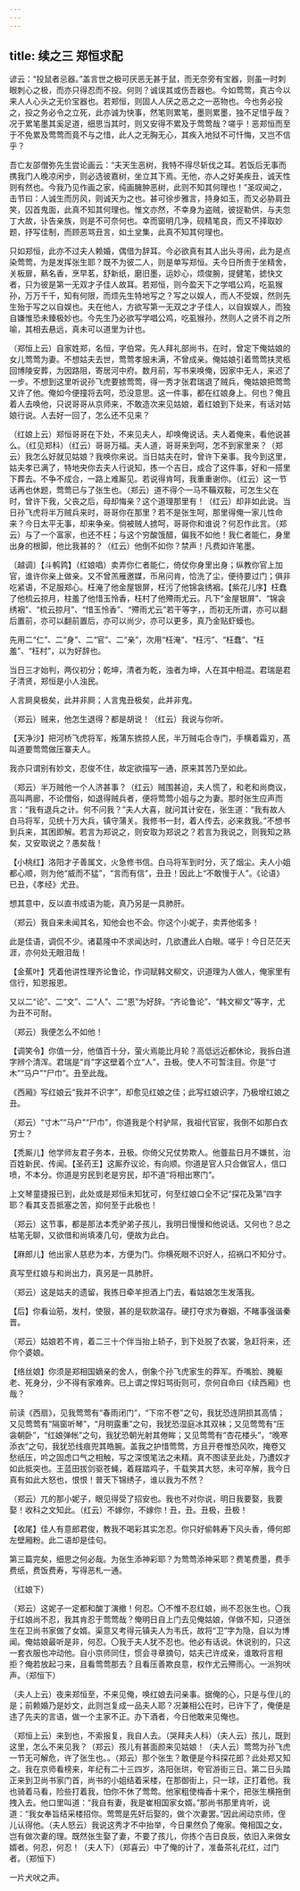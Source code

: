 ```yaml
---
---
---
```

title: 续之三 郑恒求配
---




谚云：“投鼠者忌器。”盖言世之极可厌恶无甚于鼠，而无奈旁有宝器，则虽一时刺眼刺心之极，而亦只得忍而不投。何则？诚误其或伤吾器也。今如莺莺，真古今以来人人心头之无价宝器也。若郑恒，则固人人厌之恶之之一恶物也。今也务必投之，投之务必令之立死，此亦诚为快事，然笔则累笔，墨则累墨，独不足惜乎哉？况于累笔墨其奚足道，细思当其时，则又安得不累及于莺莺哉？嗟乎！恶郑恒而至于不免累及莺莺而竟不与之惜，此人之无胸无心，其疾入地狱不可忏悔，又岂不信乎？

吾亡友邵僧弥先生尝论画云：“夫天生恶树，我特不得尽斩伐之耳。若饭后无事而携我门人晚凉闲步，则必选彼嘉树，坐立其下焉。无他，亦人之好美疾丑，诚天性则有然也。今我乃见作画之家，纯画臃肿恶树，此则不知其何理也！”圣叹闻之，击节曰：人诚生而厉风，则诚天为之也。甚可徐步雅言，持身如玉，而又必胁肩丑笑，囚首鬼面，此真不知其何理也。惟文亦然，不幸身为盗贼，彼捉勒供，与夫忽丁大故，讣告亲族，则是不可奈何也。幸而窗明几净，砚精笔良，而又不择取妙题，抒写佳制，而顾恶骂丑言，如土坌集，此真不知其何理也。

只如郑恒，此亦不过夫人赖婚，偶借为辞耳。今必欲真有其人出头寻闹，此为是点染莺莺，为是发挥张生耶？既不为彼二人，则是单写郑恒。夫今日所贵于坐精舍，关板扉，爇名香，烹早茗，舒新纸，磨旧墨，运妙心，烦俊腕，提健笔，摅快文者，只为彼是第一无双才子佳人故耳。若郑恒，则今盈天下之学唱公鸡，吃虱猴孙，万万千千，知有何限，而烦先生特地写之？写之以娱人，而人不受娱，然则先生殆于写之以自娱也。夫在他人，方欲写第一无双之才子佳人，以自娱娱人，而独自嫌惟恐未臻极妙也。今先生乃必欲写学唱公鸡，吃虱猴孙，然则人之贤不肖之所喻，其相去悬远，真未可以道里为计也。


（郑恒上云）自家姓郑，名恒，字伯常。先人拜礼部尚书，在时，曾定下俺姑娘的女儿莺莺为妻。不想姑夫去世，莺莺孝服未满，不曾成亲。俺姑娘引着莺莺扶灵柩回博陵安葬，为因路阻，寄居河中府。数月前，写书来唤俺，因家中无人，来迟了一步。不想到这里听说孙飞虎要掳莺莺，得一秀才张君瑞退了贼兵，俺姑娘把莺莺又许了他。俺如今便撞将去呵，恐没意思。这一件事，都在红娘身上。何也？俺且着人去唤他，只说哥哥从京师来，不敢造次来见姑娘，着红娘到下处来，有话对姑娘行说。人去好一回了，怎么还不见来？

（红娘上云）郑恒哥哥在下处，不来见夫人，却唤俺说话。夫人着俺来，看他说甚么。（红见郑科）（红云）哥哥万福。夫人道，哥哥来到呵，怎不到家里来？（郑云）我怎么好就见姑娘？我唤你来说。当日姑夫在时，曾许下亲事。我今到这里，姑夫孝已满了，特地央你去夫人行说知，拣一个吉日，成合了这件事，好和一搭里下葬去。不争不成合，一路上难厮见。若说得肯呵，我重重谢你。（红云）这一节话再也休题，莺莺已与了张生也。（郑云）道不得个一马不鞴双鞍，可怎生父在时，曾许下我，父丧之后，母却悔亲？这个道理那里有！（红云）却非如此说。当日孙飞虎将半万贼兵来时，哥哥你在那里？若不是张生呵，那里得俺一家儿性命来？今日太平无事，却来争亲。倘被贼人掳呵，哥哥你和谁说？何忍作此言。（郑云）与了一个富家，也还不枉；与这个穷酸饿醋，偏我不如他！我仁者能仁，身里出身的根脚，他比我甚的？（红云）他倒不如你？禁声！凡费如许笔墨。

〔越调〕【斗鹌鹑】（红娘唱）卖弄你仁者能仁，倚仗你身里出身；纵教你官上加官，谁许你亲上做亲。又不曾羔雁邀媒，币帛问肯，恰洗了尘，便待要过门；俱非吃紧语，不足服郑心。枉淹了他金屋银屏，枉污了他锦衾绣裀。【紫花儿序】枉蠢了他梳云掠月，柱羞了他惜玉怜香，枉村了他殢雨尤云。凡下“金屋银屏”、“锦衾绣裀”、“梳云掠月”、“惜玉怜香”、“殢雨尤云”若干等字，，而初无所谓，亦可以翻后置前，亦可以翻前置后，亦可以尚少，亦可以更多，真乃金贴虾蟆也。

先用二“仁”、二“身”、二“官”、二“亲”，次用“枉淹”、“枉污”、“枉蠢”、“枉羞”、“枉村”，以为好辞也。

当日三才始判，两仪初分；乾坤，清者为乾，浊者为坤，人在其中相混。君瑞是君子清贤，郑恒是小人浊民。

人言屙臭极矣，此并非屙；人言鬼丑极矣，此并非鬼。

（郑云）贼来，他怎生退得？都是胡说！（红云）我说与你听。

【天净沙】把河桥飞虎将军，叛蒲东掳掠人民，半万贼屯合寺门，手横着霜刃，髙叫道要莺莺做压寨夫人。

我亦只谓别有妙文，忍俊不住，故定欲描写一通，原来其苦乃至如此。

（郑云）半万贼他一个人济甚事？（红云）贼围甚迫，夫人慌了，和老和尚商议，高叫两廊，不论僧俗，如退得贼兵者，便将莺莺小姐与之为妻。那时张生应声而言：“我有退兵之计。何不问我？”夫人大喜，就问其计安在，张生道：“我有故人白马将军，见统十万大兵，镇守蒲关。我修书一封，着人传去，必来救我。”不想书到兵来，其困即解。若言为郑说之，则安取为郑说之？若言为我说之，则我知之熟矣，又安取说之？愚矣哉！

【小桃红】洛阳才子善属文，火急修书信。白马将军到时分，灭了烟尘。夫人小姐都心顺，则为他“威而不猛”，“言而有信”，丑丑！因此上“不敢慢于人”。《论语》已丑，《孝经》尤丑。

想其意中，反以直书成语为能，真乃另是一具肺肝。

（郑云）我自来未闻其名，知他会也不会。你这个小妮子，卖弄他偌多！

此是佳语，调侃不少。诸葛隆中不求闻达时，几欲遭此人白眼。嗟乎！今日茫茫天涯，亦何处无眼泪哉！

【金蕉叶】凭着他讲性理齐论鲁论，作词赋韩文柳文，识道理为人做人，俺家里有信行，知恩报恩。

又以二“论”、二“文”、二“人”、二“恩”为好辞。“齐论鲁论”、“韩文柳文”等字，尤为丑不可耐。

（郑云）我便怎么不如他！

【调笑令】你值一分，他值百十分，萤火焉能比月轮？高低远近都休论，我拆白道字辨个清浑。君瑞是“肖”字这壁着个立“人”，丑极。使人不可暂注目。你是“寸木”“马户”“尸巾”。丑至此哉。

《西厢》写红娘云“我并不识字”，却愈见红娘之佳；此写红娘识字，乃极增红娘之丑。

（郑云）“寸木”“马户”“尸巾”，你道我是个村驴屌，我祖代官宦，我倒不如那白衣穷士？

【秃厮儿】他学师友君子务本，丑极。你倚父兄仗势欺人。他虀盐日月不嫌贫，治百姓新民、传闻。【圣药王】这厮乔议论，有向顺。你道是官人只合做官人，信口喷，不本分。你道是穷民到老是穷民，却不道“将相出寒门”。

上文琴童捷报已到，此处或是郑恒未知犹可，何至红娘口全不记“探花及第”四字耶？看其支吾抵塞之苦，抑何至于此极也！

（郑云）这节事，都是那法本秃驴弟子孩儿，我明日慢慢和他说话。又何也？总之枯笔无聊，又欲借和尚填凑几句，便故为此白。

【麻郎儿】他出家人慈悲为本，方便为门。你横死眼不识好人，招祸口不知分寸。

真写至红娘与和尚出力，真另是一具肺肝。

（郑云）这是姑夫的遗留，我拣日牵羊担酒上门去，看姑娘怎生发落我。

【后】你看讪筋，发村，使狠，甚的是软款温存。硬打夺求为眷姻，不睹事强谐秦晋。

（郑云）姑娘若不肯，着二三十个伴当抬上轿子，到下处脱了衣裳，急赶将来，还你个婆娘。

【络丝娘】你须是郑相国嫡亲的舍人，倒象个孙飞虎家生的莽军。乔嘴脸、腌躯老、死身分，少不得有家难奔。已上谓之悍妇骂街则可，奈何自命曰《续西厢》也哉？

前读《西扇》，见我莺莺有“春雨闭门”，“下帘不卷”之句，我犹恐连阴损其高情；又见莺莺有“隔窗听琴”，“月明露重”之句，我犹恐湿庭冰其双袜；又见莺莺有“压衾朝卧”，“红娘弹帐”之句，我犹恐朝光射其倦眸；又见莺莺有“杏花楼头”，“晚寒添衣”之句，我犹恐线痕兜其皓腕。盖我之护惜莺莺，方且开卷惟恐风吹，掩卷又愁纸压，吟之固虑口气之相触，写之深恨笔法之未精。真不图读至此处，乃遭奴才如此抵突也。王蓝田拔剑驱苍蝇，着屐踏鸡子，千载笑其大怒，未可卒解，我今日真有如此大怒也，恨恨！普天下锦绣子，谁以我为不然？

（郑云）兀的那小妮子，眼见得受了招安也。我也不对你说，明日我要娶，我要娶！收科之文知此。（红云）不嫁你，不嫁你！丑，丑。丑极，丑极！

【收尾】佳人有意郎君俊，教我不喝彩其实怎忍。你只好偷韩寿下风头香，傅何郎左壁厢粉。此二语却是佳句。

第三篇完矣，细思之何必哉。为张生添神彩耶？为莺莺添神采耶？费笔费墨，费手费纸，费饭费寿，写得恶札一通。

（红娘下）

（郑云）这妮子一定都和酸丁演撤！何忍。〇不惟不忍红娘，尚不忍张生也。〇我于红娘尚不忍，我其肯忍于莺莺哉？俺明日自上门去见俺姑娘，佯做不知，只道张生在卫尚书家做了女婿。渠意又考得元镇夫人为韦氏，故将“卫”字为隐，自以为博闻。俺姑娘最听是非，何忍。〇我于夫人犹不忍也。他必有话说。休说别的，只这一套衣服也冲动他。自小京师同住，惯会寻章摘句，姑夫己许成亲，谁敢将言相拒？俺若放起刁来，且看莺莺那去？且看压善欺良意，权作尤云殢雨心。一派狗吠声。（郑恒下）

（夫人上云）夜来郑恒至，不来见俺，唤红娘去问亲事。据俺的心，只是与侄儿的是；前赖婚乃是妙文，此则岂复成一品夫人耶？况兼相公在时，已许下了，俺便是违了先夫的言语，做一个主家不正。办下酒者，今日他敢来见俺也。

（郑恒上云）来到也，不索报复，我自人去。（哭拜夫人科）（夫人云）孩儿，既到这里，怎么不来见我？（郑云）孩儿有甚面颜来见姑娘！（夫人云）莺莺为孙飞虎一节无可解危，许了张生也。。（郑云）那个张生？敢便是今科探花郎？此处郑又知之。我在京师看榜来，年纪有二十三四岁，洛阳张珙，夸官游街三日。第二日头踏正来到卫尚书家门首，尚书的小姐结着采楼，在那御街上，只一球，正打着他。我也骑着马看，险些打着我，怕你不休了莺莺。他家粗使梅香十来个，把张生横拖倒拽入去。他口里叫道：“我自有妻，我是崔相国家女婿。”那尚书那里肯听，说道：“我女奉旨结采楼招你。莺莺是先奸后娶的，做个次妻罢。”因此闹动京师，侄儿认得他。（夫人怒云）我说这秀才不中抬举，今日果然负了俺家。俺相国之女，岂有做次妻的理。既然张生娶了妻，不要了孩儿，你拣个吉日良辰，依旧入来做女婿者。何忍，何忍！（夫人下）（郑喜云）中了俺的计了，准备茶礼花红，过门者。（郑恒下）

一片犬吠之声。